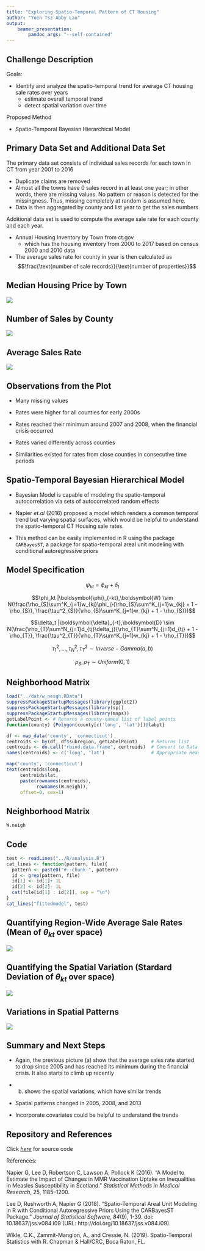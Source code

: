 ```yaml
---
title: "Exploring Spatio-Temporal Pattern of CT Housing"
author: "Yuen Tsz Abby Lau"
output: 
    beamer_presentation:
        pandoc_args: "--self-contained"
---
```


## Challenge Description

Goals:

- Identify and analyze the spatio-temporal trend for average CT housing sale 
rates over  years
    - estimate overall temporal trend
    - detect spatial variation over time


Proposed Method

- Spatio-Temporal Bayesian Hierarchical Model 
 


## Primary Data Set and Additional Data Set

The primary data set consists of individual sales records for each town in
CT from year 2001 to 2016

- Duplicate claims are removed
- Almost all the towns have 0 sales record in at least one year; in other
    words, there are missing values. No pattern or reason is detected for the
    missingness. Thus, missing completely at random is assumed here.
- Data is then aggregated by county and list year to get the sales numbers



Additional data set is used to compute the average sale rate for each county 
and each year.

- Annual Housing Inventory by Town from ct.gov
    - which has the housing inventory from 2000 to 2017 based
        on census 2000 and 2010 data
- The average sales rate for county in year is then calculated 
as $$\frac{\text{number of sale records}}{\text{number of properties}}$$


## Median Housing Price by Town

![](heatmap_med.png)


## Number of Sales by County

![](heatmap_freq.png)


## Average Sales Rate

![](heatmap_rate.png)


## Observations from the Plot

- Many missing values

- Rates were higher for all counties for early 2000s

- Rates reached their minimum around 2007 and 2008, when the financial 
crisis occurred

- Rates varied differently across counties

- Similarities existed for rates from close counties in consecutive time periods

## Spatio-Temporal Bayesian Hierarchical Model

- Bayesian Model is capable of modeling the spatio-temporal autocorrelation via
sets of autocorrelated random effects

-  Napier *et.al* (2016) proposed a model which renders a common temporal trend 
but varying spatial surfaces, which would be helpful to understand the 
spatio-temporal CT Housing sale rates.

- This method can be easily implemented in R using the package `CARBayesST`, a 
package for spatio-temporal areal unit modeling with conditional autoregressive 
priors

## Model Specification


$$\psi_{kt} =  \phi_{kt} + \delta_t $$

$$\phi_kt |\boldsymbol{\phi}_{-kt},\boldsymbol{W} \sim N(\frac{\rho_{S}\sum^K_{j=1}w_{kj}\phi_j}{\rho_{S}\sum^K_{j=1}w_{kj} + 1 - \rho_{S}}, \frac{\tau^2_{S}}{\rho_{S}\sum^K_{j=1}w_{kj} + 1 - \rho_{S}})$$


$$\delta_t |\boldsymbol{\delta}_{-t},\boldsymbol{D} \sim N(\frac{\rho_{T}\sum^N_{j=1}d_{tj}\delta_j}{\rho_{T}\sum^N_{j=1}d_{tj} + 1 - \rho_{T}}, \frac{\tau^2_{T}}{\rho_{T}\sum^K_{j=1}w_{kj} + 1 - \rho_{T}})$$

$$\tau^2_{1}, {\dots} ,\tau^2_N, \tau^2_{T} \sim Inverse-Gamma(a, b)$$


$$\rho_{S} , \rho_{T} \sim Uniform(0,1)$$






## Neighborhood Matrix

```r
load("../dat/w_neigh.RData")
suppressPackageStartupMessages(library(ggplot2))  
suppressPackageStartupMessages(library(sp))
suppressPackageStartupMessages(library(maps))
getLabelPoint <- # Returns a county-named list of label points
function(county) {Polygon(county[c('long', 'lat')])@labpt}

df <- map_data('county', 'connecticut')              
centroids <- by(df, df$subregion, getLabelPoint)     # Returns list
centroids <- do.call("rbind.data.frame", centroids)  # Convert to Data Frame
names(centroids) <- c('long', 'lat')                 # Appropriate Header

map('county', 'connecticut')
text(centroids$long, 
     centroids$lat, 
     paste(rownames(centroids), 
           rownames(W.neigh)), 
     offset=0, cex=1)
```

## Neighborhood Matrix

```r

W.neigh
```



## Code 

```r
test <- readLines("../R/analysis.R")
cat_lines <- function(pattern, file){
  pattern <- paste0("#--chunk-", pattern)
  id <- grep(pattern, file)
  id[1] <- id[1]+ 1L
  id[2] <- id[2]- 1L
  cat(file[id[1] : id[2]], sep = "\n")
}
cat_lines("fittedmodel", test)
```

## Quantifying Region-Wide Average Sale Rates (Mean of $\theta_{kt}$ over space)

![](../report/results_a.png)

## Quantifying the Spatial Variation (Stardard Deviation of $\theta_{kt}$ over space)

![](../report/results_b.png)

## Variations in Spatial Patterns

![](../report/heatmap_posterior.png)

## Summary and Next Steps

- Again, the previous picture (a) show that the average sales rate started to 
drop since 2005 and has reached its minimum during the financial crisis. 
It also starts to climb up recently

- (b) shows the spatial variations, which have similar trends

- Spatial patterns changed in 2005, 2008, and 2013

- Incorporate covariates could be helpful to understand the trends

## Repository and References

Click *[here](https://ytalau@bitbucket.org/ytalau/housing_ct.git)* for source code


References:

Napier G, Lee D, Robertson C, Lawson A, Pollock K (2016). “A Model to Estimate the Impact of Changes in MMR Vaccination Uptake on Inequalities in Measles Susceptibility in Scotland.” *Statistical Methods in Medical Research*, 25, 1185–1200.

Lee D, Rushworth A, Napier G (2018). “Spatio-Temporal Areal Unit Modeling in R with
Conditional Autoregressive Priors Using the CARBayesST Package.” _Journal of Statistical
Software_, *84*(9), 1-39. doi: 10.18637/jss.v084.i09 (URL:
http://doi.org/10.18637/jss.v084.i09).


Wikle, C.K., Zammit-Mangion, A., and Cressie, N. (2019). Spatio-Temporal Statistics with R. Chapman & Hall/CRC, Boca Raton, FL.



